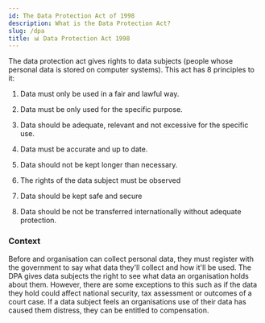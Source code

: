 ```yaml
---
id: The Data Protection Act of 1998
description: What is the Data Protection Act? 
slug: /dpa
title: 📊 Data Protection Act 1998
---
```



The data protection act gives rights to data subjects (people whose personal data is stored on computer systems). This act has 8 principles to it:

1) Data must only be used in a fair and lawful way.


2) Data must be only used for the specific purpose.


3) Data should be adequate, relevant and not excessive for the specific use.


4) Data must be accurate and up to date.


5) Data should not be kept longer than necessary.


6) The rights of the data subject must be observed 


7) Data should be kept safe and secure


8) Data should be not be transferred internationally without adequate protection. 

### Context

Before and organisation can collect personal data, they must register with the government to say what data they'll collect and how it'll be used. 
The DPA gives data subjects the right to see what data an organisation holds about them. However, there are some exceptions to this such as if 
the data they hold could affect national security, tax assessment or outcomes of a court case. If a data subject feels an organisations use of their data 
has caused them distress, they can be entitled to compensation.
